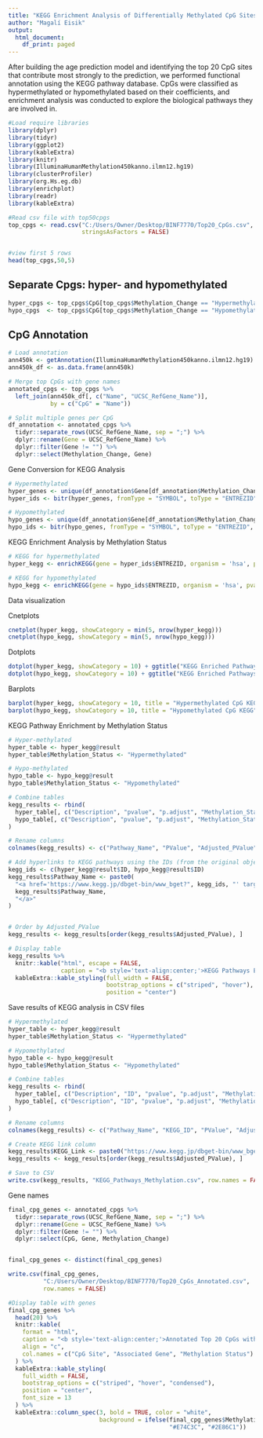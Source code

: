 ---
title: "KEGG Enrichment Analysis of Differentially Methylated CpG Sites"
author: "Magalí Eisik"
output:
  html_document:
    df_print: paged
---

After building the age prediction model and identifying the top 20 CpG sites that contribute most strongly to the prediction, we performed functional annotation using the KEGG pathway database. CpGs were classified as hypermethylated or hypomethylated based on their coefficients, and enrichment analysis was conducted to explore the biological pathways they are involved in.


```{r message=FALSE,warning=FALSE}
#Load require libraries
library(dplyr)
library(tidyr)
library(ggplot2)
library(kableExtra)
library(knitr)
library(IlluminaHumanMethylation450kanno.ilmn12.hg19)
library(clusterProfiler)
library(org.Hs.eg.db)
library(enrichplot)
library(readr)
library(kableExtra)
```

```{r}
#Read csv file with top50cpgs 
top_cpgs <- read.csv("C:/Users/Owner/Desktop/BINF7770/Top20_CpGs.csv", 
                     stringsAsFactors = FALSE)


#view first 5 rows
head(top_cpgs,50,5)
```

## Separate Cpgs: hyper- and hypomethylated 

```{r}
hyper_cpgs <- top_cpgs$CpG[top_cpgs$Methylation_Change == "Hypermethylated"]
hypo_cpgs  <- top_cpgs$CpG[top_cpgs$Methylation_Change == "Hypomethylated"]
```

## CpG Annotation

```{r}
# Load annotation
ann450k <- getAnnotation(IlluminaHumanMethylation450kanno.ilmn12.hg19)
ann450k_df <- as.data.frame(ann450k)

# Merge top CpGs with gene names
annotated_cpgs <- top_cpgs %>%
  left_join(ann450k_df[, c("Name", "UCSC_RefGene_Name")],
            by = c("CpG" = "Name"))

# Split multiple genes per CpG
df_annotation <- annotated_cpgs %>%
  tidyr::separate_rows(UCSC_RefGene_Name, sep = ";") %>%
  dplyr::rename(Gene = UCSC_RefGene_Name) %>%
  dplyr::filter(Gene != "") %>%
  dplyr::select(Methylation_Change, Gene)
```



Gene Conversion for KEGG Analysis

```{r ,message=FALSE,warning=FALSE}
# Hypermethylated 
hyper_genes <- unique(df_annotation$Gene[df_annotation$Methylation_Change == "Hypermethylated"])
hyper_ids <- bitr(hyper_genes, fromType = "SYMBOL", toType = "ENTREZID", OrgDb = org.Hs.eg.db)

# Hypomethylated 
hypo_genes <- unique(df_annotation$Gene[df_annotation$Methylation_Change == "Hypomethylated"])
hypo_ids <- bitr(hypo_genes, fromType = "SYMBOL", toType = "ENTREZID", OrgDb = org.Hs.eg.db)
```

KEGG Enrichment Analysis by Methylation Status

```{r}
# KEGG for hypermethylated
hyper_kegg <- enrichKEGG(gene = hyper_ids$ENTREZID, organism = 'hsa', pvalueCutoff = 0.05)

# KEGG for hypomethylated
hypo_kegg <- enrichKEGG(gene = hypo_ids$ENTREZID, organism = 'hsa', pvalueCutoff = 0.05)
```


Data visualization

Cnetplots

```{r message=FALSE,warning=FALSE}

cnetplot(hyper_kegg, showCategory = min(5, nrow(hyper_kegg)))
cnetplot(hypo_kegg, showCategory = min(5, nrow(hypo_kegg)))


```


Dotplots 

```{r message=FALSE,warning=FALSE}

dotplot(hyper_kegg, showCategory = 10) + ggtitle("KEGG Enriched Pathways (Hypermethylated CpGs)")
dotplot(hypo_kegg, showCategory = 10) + ggtitle("KEGG Enriched Pathways (Hypomethylated CpGs)")

```

Barplots

```{r, message=FALSE, warning=FALSE}
barplot(hyper_kegg, showCategory = 10, title = "Hypermethylated CpG KEGG")
barplot(hypo_kegg, showCategory = 10, title = "Hypomethylated CpG KEGG")
```



KEGG Pathway Enrichment by Methylation Status

```{r}

# Hyper-methylated
hyper_table <- hyper_kegg@result
hyper_table$Methylation_Status <- "Hypermethylated"

# Hypo-methylated
hypo_table <- hypo_kegg@result
hypo_table$Methylation_Status <- "Hypomethylated"

# Combine tables
kegg_results <- rbind(
  hyper_table[, c("Description", "pvalue", "p.adjust", "Methylation_Status")],
  hypo_table[, c("Description", "pvalue", "p.adjust", "Methylation_Status")]
)

# Rename columns
colnames(kegg_results) <- c("Pathway_Name", "PValue", "Adjusted_PValue", "Methylation_Status")

# Add hyperlinks to KEGG pathways using the IDs (from the original object)
kegg_ids <- c(hyper_kegg@result$ID, hypo_kegg@result$ID)
kegg_results$Pathway_Name <- paste0(
  "<a href='https://www.kegg.jp/dbget-bin/www_bget?", kegg_ids, "' target='_blank'>",
  kegg_results$Pathway_Name,
  "</a>"
)


# Order by Adjusted_PValue
kegg_results <- kegg_results[order(kegg_results$Adjusted_PValue), ]

# Display table 
kegg_results %>%
  knitr::kable("html", escape = FALSE,
               caption = "<b style='text-align:center;'>KEGG Pathways Enriched by Methylation Status</b>") %>%
  kableExtra::kable_styling(full_width = FALSE,
                            bootstrap_options = c("striped", "hover"),
                            position = "center")

```

Save results of KEGG analysis in CSV files

```{r}
# Hypermethylated
hyper_table <- hyper_kegg@result
hyper_table$Methylation_Status <- "Hypermethylated"

# Hypomethylated
hypo_table <- hypo_kegg@result
hypo_table$Methylation_Status <- "Hypomethylated"

# Combine tables
kegg_results <- rbind(
  hyper_table[, c("Description", "ID", "pvalue", "p.adjust", "Methylation_Status")],
  hypo_table[, c("Description", "ID", "pvalue", "p.adjust", "Methylation_Status")]
)

# Rename columns
colnames(kegg_results) <- c("Pathway_Name", "KEGG_ID", "PValue", "Adjusted_PValue", "Methylation_Status")

# Create KEGG link column
kegg_results$KEGG_Link <- paste0("https://www.kegg.jp/dbget-bin/www_bget?", kegg_results$KEGG_ID)
kegg_results <- kegg_results[order(kegg_results$Adjusted_PValue), ]

# Save to CSV
write.csv(kegg_results, "KEGG_Pathways_Methylation.csv", row.names = FALSE)

```

Gene names

```{r}
final_cpg_genes <- annotated_cpgs %>%
  tidyr::separate_rows(UCSC_RefGene_Name, sep = ";") %>%
  dplyr::rename(Gene = UCSC_RefGene_Name) %>%
  dplyr::filter(Gene != "") %>%
  dplyr::select(CpG, Gene, Methylation_Change)


final_cpg_genes <- distinct(final_cpg_genes)

write.csv(final_cpg_genes,
          "C:/Users/Owner/Desktop/BINF7770/Top20_CpGs_Annotated.csv",
          row.names = FALSE)
```



```{r}
#Display table with genes
final_cpg_genes %>%
  head(20) %>%  
  knitr::kable(
    format = "html",
    caption = "<b style='text-align:center;'>Annotated Top 20 CpGs with Associated Genes</b>",
    align = "c",
    col.names = c("CpG Site", "Associated Gene", "Methylation Status")
  ) %>%
  kableExtra::kable_styling(
    full_width = FALSE,
    bootstrap_options = c("striped", "hover", "condensed"),
    position = "center",
    font_size = 13
  ) %>%
  kableExtra::column_spec(3, bold = TRUE, color = "white",
                          background = ifelse(final_cpg_genes$Methylation_Change == "Hypermethylated",
                                              "#E74C3C", "#2E86C1"))
```

